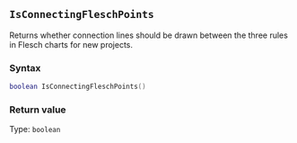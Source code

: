 ::: {.minipage data-latex="{\textwidth}"}
## `IsConnectingFleschPoints`

Returns whether connection lines should be drawn between the three rules in Flesch charts for new projects.

### Syntax {-}

``` .lua
boolean IsConnectingFleschPoints()
```

### Return value {-}

Type: `boolean`
:::
